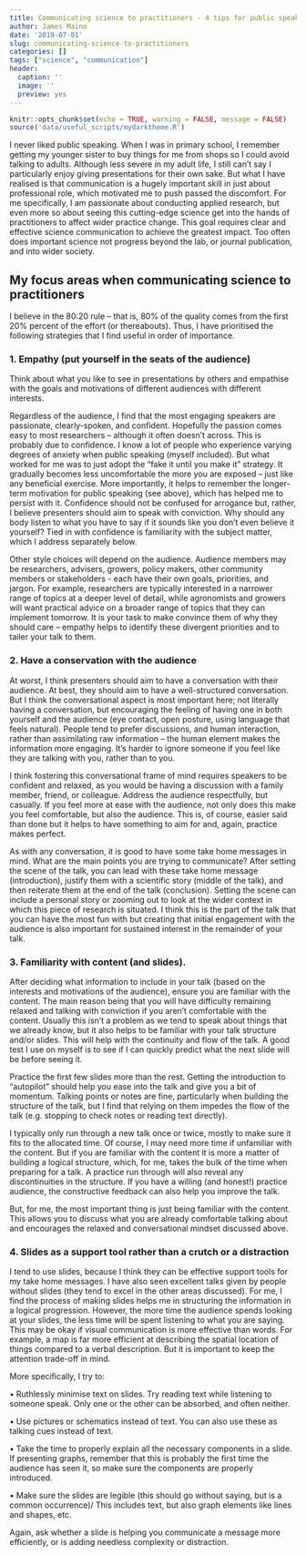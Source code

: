 ```yaml
---
title: Communicating science to practitioners - 4 tips for public speaking
author: James Maino
date: '2019-07-01'
slug: communicating-science-to-practitioners
categories: []
tags: ["science", "communication"]
header:
  caption: ''
  image: ''
  preview: yes
---
```


```r
knitr::opts_chunk$set(echo = TRUE, warning = FALSE, message = FALSE)
source('data/useful_scripts/mydarktheme.R')
```


I never liked public speaking. When I was in primary school, I remember getting my younger sister to buy things for me from shops so I could avoid talking to adults. Although less severe in my adult life, I still can’t say I particularly enjoy giving presentations for their own sake. But what I have realised is that communication is a hugely important skill in just about professional role, which motivated me to push passed the discomfort. For me specifically, I am passionate about conducting applied research, but even more so about seeing this cutting-edge science get into the hands of practitioners to affect wider practice change. This goal requires clear and effective science communication to achieve the greatest impact. Too often does important science not progress beyond the lab, or journal publication, and into wider society. 

## My focus areas when communicating science to practitioners
I believe in the 80:20 rule – that is, 80% of the quality comes from the first 20% percent of the effort (or thereabouts). Thus, I have prioritised the following strategies that I find useful in order of importance.

### 1.	Empathy (put yourself in the seats of the audience)
Think about what you like to see in presentations by others and empathise with the goals and motivations of different audiences with different interests. 

Regardless of the audience, I find that the most engaging speakers are passionate, clearly-spoken, and confident. Hopefully the passion comes easy to most researchers – although it often doesn’t across. This is probably due to confidence. I know a lot of people who experience varying degrees of anxiety when public speaking (myself included). But what worked for me was to just adopt the “fake it until you make it” strategy. It gradually becomes less uncomfortable the more you are exposed – just like any beneficial exercise. More importantly, it helps to remember the longer-term motivation for public speaking (see above), which has helped me to persist with it. Confidence should not be confused for arrogance but, rather, I believe presenters should aim to speak with conviction. Why should any body listen to what you have to say if it sounds like you don’t even believe it yourself? Tied in with confidence is familiarity with the subject matter, which I address separately below.

Other style choices will depend on the audience. Audience members may be researchers, advisers, growers, policy makers, other community members or stakeholders - each have their own goals, priorities, and jargon. For example, researchers are typically interested in a narrower range of topics at a deeper level of detail, while agronomists and growers will want practical advice on a broader range of topics that they can implement tomorrow. It is your task to make convince them of why they should care – empathy helps to identify these divergent priorities and to tailer your talk to them. 


### 2.	Have a conservation with the audience 
At worst, I think presenters should aim to have a conversation with their audience. At best, they should aim to have a well-structured conversation. But I think the conversational aspect is most important here; not literally having a conversation, but encouraging the feeling of having one in both yourself and the audience (eye contact, open posture, using language that feels natural). People tend to prefer discussions, and human interaction, rather than assimilating raw information – the human element makes the information more engaging. It’s harder to ignore someone if you feel like they are talking with you, rather than to you. 

I think fostering this conversational frame of mind requires speakers to be confident and relaxed, as you would be having a discussion with a family member, friend, or colleague. Address the audience respectfully, but casually. If you feel more at ease with the audience, not only does this make you feel comfortable, but also the audience. This is, of course, easier said than done but it helps to have something to aim for and, again, practice makes perfect.   

As with any conversation, it is good to have some take home messages in mind. What are the main points you are trying to communicate? After setting the scene of the talk, you can lead with these take home message (introduction), justify them with a scientific story (middle of the talk), and then reiterate them at the end of the talk (conclusion). Setting the scene can include a personal story or zooming out to look at the wider context in which this piece of research is situated. I think this is the part of the talk that you can have the most fun with but creating that initial engagement with the audience is also important for sustained interest in the remainder of your talk.

### 3.	Familiarity with content (and slides). 
After deciding what information to include in your talk (based on the interests and motivations of the audience), ensure you are familiar with the content. The main reason being that you will have difficulty remaining relaxed and talking with conviction if you aren’t comfortable with the content. Usually this isn’t a problem as we tend to speak about things that we already know, but it also helps to be familiar with your talk structure and/or slides. This will help with the continuity and flow of the talk. A good test I use on myself is to see if I can quickly predict what the next slide will be before seeing it. 

Practice the first few slides more than the rest. Getting the introduction to “autopilot” should help you ease into the talk and give you a bit of momentum. Talking points or notes are fine, particularly when building the structure of the talk, but I find that relying on them impedes the flow of the talk (e.g. stopping to check notes or reading text directly). 

I typically only run through a new talk once or twice, mostly to make sure it fits to the allocated time. Of course, I may need more time if unfamiliar with the content. But if you are familiar with the content it is more a matter of building a logical structure, which, for me, takes the bulk of the time when preparing for a talk. A practice run through will also reveal any discontinuities in the structure. If you have a willing (and honest!) practice audience, the constructive feedback can also help you improve the talk. 

But, for me, the most important thing is just being familiar with the content. This allows you to discuss what you are already comfortable talking about and encourages the relaxed and conversational mindset discussed above.  
 
### 4.	Slides as a support tool rather than a crutch or a distraction
I tend to use slides, because I think they can be effective support tools for my take home messages. I have also seen excellent talks given by people without slides (they tend to excel in the other areas discussed). For me, I find the process of making slides helps me in structuring the information in a logical progression. However, the more time the audience spends looking at your slides, the less time will be spent listening to what you are saying. This may be okay if visual communication is more effective than words. For example, a map is far more efficient at describing the spatial location of things compared to a verbal description. But it is important to keep the attention trade-off in mind. 

More specifically, I try to: 

•	Ruthlessly minimise text on slides. Try reading text while listening to someone speak. Only one or the other can be absorbed, and often neither. 

•	Use pictures or schematics instead of text. You can also use these as talking cues instead of text.

•	Take the time to properly explain all the necessary components in a slide. If presenting graphs, remember that this is probably the first time the audience has seen it, so make sure the components are properly introduced. 

•	Make sure the slides are legible (this should go without saying, but is a common occurrence)/ This includes text, but also graph elements like lines and shapes, etc. 

Again, ask whether a slide is helping you communicate a message more efficiently, or is adding needless complexity or distraction.  






